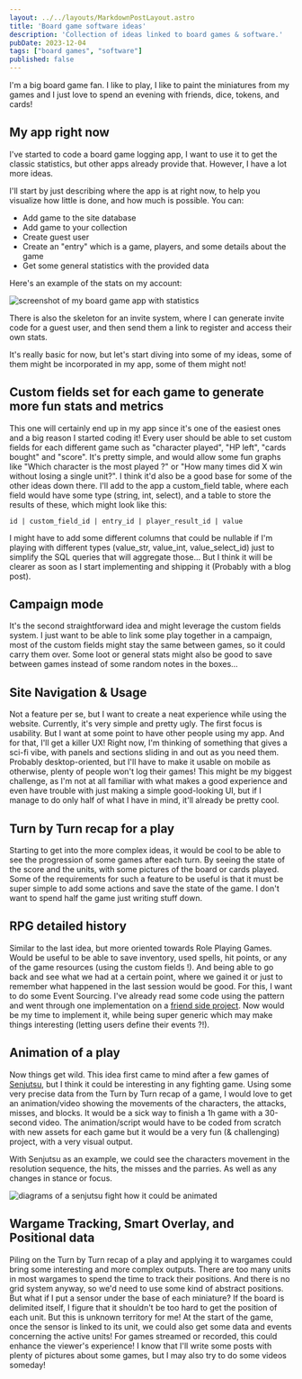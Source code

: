 ```yaml
---
layout: ../../layouts/MarkdownPostLayout.astro
title: 'Board game software ideas'
description: 'Collection of ideas linked to board games & software.'
pubDate: 2023-12-04
tags: ["board games", "software"]
published: false
---
```


I'm a big board game fan. I like to play, I like to paint the miniatures from my games and I just love to spend an evening with friends, dice, tokens, and cards!

## My app right now

I've started to code a board game logging app, I want to use it to get the classic statistics, but other apps already provide that. However, I have a lot more ideas.

I'll start by just describing where the app is at right now, to help you visualize how little is done, and how much is possible. 
You can: 
- Add game to the site database
- Add game to your collection
- Create guest user
- Create an "entry" which is a game, players, and some details about the game
- Get some general statistics with the provided data

Here's an example of the stats on my account:

<Image 
    src={app} 
    class="img"
    alt="screenshot of my board game app with statistics"
/>

There is also the skeleton for an invite system, where I can generate invite code for a guest user, and then send them a link to register and access their own stats.

It's really basic for now, but let's start diving into some of my ideas, some of them might be incorporated in my app, some of them might not!

## Custom fields set for each game to generate more fun stats and metrics

This one will certainly end up in my app since it's one of the easiest ones and a big reason I started coding it! Every user should be able to set custom fields for each different game such as "character played", "HP left", "cards bought" and "score". It's pretty simple, and would allow some fun graphs like "Which character is the most played ?" or "How many times did X win without losing a single unit?". I think it'd also be a good base for some of the other ideas down there. 
I'll add to the app a custom_field table, where each field would have some type (string, int, select), and a table to store the results of these, which might look like this:

```
id | custom_field_id | entry_id | player_result_id | value
```

I might have to add some different columns that could be nullable if I'm playing with different types (value_str, value_int, value_select_id) just to simplify the SQL queries that will aggregate those... But I think it will be clearer as soon as I start implementing and shipping it (Probably with a blog post).

## Campaign mode

It's the second straightforward idea and might leverage the custom fields system. I just want to be able to link some play together in a campaign, most of the custom fields might stay the same between games, so it could carry them over. Some loot or general stats might also be good to save between games instead of some random notes in the boxes... 

## Site Navigation & Usage

Not a feature per se, but I want to create a neat experience while using the website. Currently, it's very simple and pretty ugly. The first focus is usability. But I want at some point to have other people using my app. And for that, I'll get a killer UX! Right now, I'm thinking of something that gives a sci-fi vibe, with panels and sections sliding in and out as you need them. Probably desktop-oriented, but I'll have to make it usable on mobile as otherwise, plenty of people won't log their games! 
This might be my biggest challenge, as I'm not at all familiar with what makes a good experience and even have trouble with just making a simple good-looking UI, but if I manage to do only half of what I have in mind, it'll already be pretty cool.

## Turn by Turn recap for a play

Starting to get into the more complex ideas, it would be cool to be able to see the progression of some games after each turn. By seeing the state of the score and the units, with some pictures of the board or cards played. Some of the requirements for such a feature to be useful is that it must be super simple to add some actions and save the state of the game. I don't want to spend half the game just writing stuff down.

## RPG detailed history

Similar to the last idea, but more oriented towards Role Playing Games. Would be useful to be able to save inventory, used spells, hit points, or any of the game resources (using the custom fields !). And being able to go back and see what we had at a certain point, where we gained it or just to remember what happened in the last session would be good. 
For this, I want to do some Event Sourcing. I've already read some code using the pattern and went through one implementation on a [friend side project](https://github.com/ludofleury/blackflag). Now would be my time to implement it, while being super generic which may make things interesting (letting users define their events ?!).

## Animation of a play

Now things get wild. This idea first came to mind after a few games of [Senjutsu](https://www.stoneswordgames.com/senjutsu), but I think it could be interesting in any fighting game. Using some very precise data from the Turn by Turn recap of a game, I would love to get an animation/video showing the movements of the characters, the attacks, misses, and blocks. It would be a sick way to finish a 1h game with a 30-second video. The animation/script would have to be coded from scratch with new assets for each game but it would be a very fun (& challenging) project, with a very visual output.

With Senjutsu as an example, we could see the characters movement in the resolution sequence, the hits, the misses and the parries. As well as any changes in stance or focus.

<Image class="img" src={senjutsu} alt="diagrams of a senjutsu fight how it could be animated"/>

## Wargame Tracking, Smart Overlay, and Positional data

Piling on the Turn by Turn recap of a play and applying it to wargames could bring some interesting and more complex outputs. There are too many units in most wargames to spend the time to track their positions. And there is no grid system anyway, so we'd need to use some kind of abstract positions. But what if I put a sensor under the base of each miniature? If the board is delimited itself, I figure that it shouldn't be too hard to get the position of each unit. But this is unknown territory for me! At the start of the game, once the sensor is linked to its unit, we could also get some data and events concerning the active units! For games streamed or recorded, this could enhance the viewer's experience!
I know that I'll write some posts with plenty of pictures about some games, but I may also try to do some videos someday!
